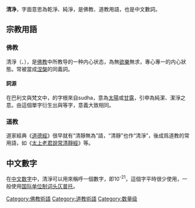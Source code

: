 {{expert|time=2010-06-16T15:23:33+00:00}}
{{unreferenced|time=2010-06-16T15:21:51+00:00}}

'''清净'''，字面意思為乾淨、純淨，是佛教、道教用語，也是中文數詞。
{{佛教}}{{道教}}
==宗教用語==
===佛教===
清淨（{{lang-sa|{{IAST|Suddhi}}}}、{{Lang-pi|Suddhi}}），是[[佛教|佛教]]中所教导的一种内心状态，為無[[欲樂|欲樂]]無求，專心專一的内心狀態。常被當成[[涅槃|涅槃]]的同義詞。

====詞源====
在巴利文與梵文中，{{IAST|Suddi}}的字根來自sudha，意為[[太陽|太陽]]或[[甘露|甘露]]，引申為純潔、潔淨之意。由這個單字衍生出{{IAST|parisuddi}}與{{IAST|visuddi}}等字，意義大致相同。

===道教===
道家經典《[[道德經|道德經]]》很早就有“清靜無為”語，“清靜”也作“清淨”，後成爲道教的常用語，如《[[太上老君說常清靜經|太上老君說常清靜經]]》等。

==中文數字==
在[[中文数字|中文数字]]中，清淨可以用來稱呼一個數字，即10<sup>-21</sup>，這個字平時很少使用，一般使用[[国际单位制词头|国际单位制词头]][[仄普托|仄普托]]。{{Citation needed||time=2021-08-24}}

{{Buddhism-stub}}
{{taoism-stub}}
{{中文数字单位}}

[[Category:佛教術語|Category:佛教術語]]
[[Category:道教術語|Category:道教術語]]
[[Category:数量级|Category:数量级]]